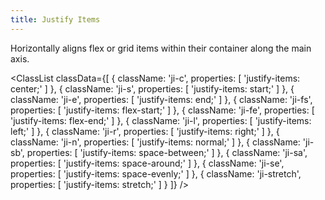 ```yaml
---
title: Justify Items
---
```



Horizontally aligns flex or grid items within their container along the main axis.

<ClassList
  classData={[
    {
        className: 'ji-c',
        properties: [
            'justify-items: center;'
        ]
    },
    {
        className: 'ji-s',
        properties: [
            'justify-items: start;'
        ]
    },
    {
        className: 'ji-e',
        properties: [
            'justify-items: end;'
        ]
    },
    {
        className: 'ji-fs',
        properties: [
            'justify-items: flex-start;'
        ]
    },
    {
        className: 'ji-fe',
        properties: [
            'justify-items: flex-end;'
        ]
    },
    {
        className: 'ji-l',
        properties: [
            'justify-items: left;'
        ]
    },
    {
        className: 'ji-r',
        properties: [
            'justify-items: right;'
        ]
    },
    {
        className: 'ji-n',
        properties: [
            'justify-items: normal;'
        ]
    },
    {
        className: 'ji-sb',
        properties: [
            'justify-items: space-between;'
        ]
    },
    {
        className: 'ji-sa',
        properties: [
            'justify-items: space-around;'
        ]
    },
    {
        className: 'ji-se',
        properties: [
            'justify-items: space-evenly;'
        ]
    },
    {
        className: 'ji-stretch',
        properties: [
            'justify-items: stretch;'
        ]
    }
  ]}
/>